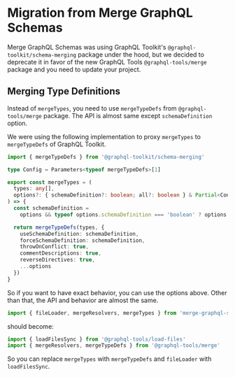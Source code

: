 # Migration from Merge GraphQL Schemas

Merge GraphQL Schemas was using GraphQL Toolkit's `@graphql-toolkit/schema-merging` package under
the hood, but we decided to deprecate it in favor of the new GraphQL Tools `@graphql-tools/merge`
package and you need to update your project.

## Merging Type Definitions

Instead of `mergeTypes`, you need to use `mergeTypeDefs` from `@graphql-tools/merge` package. The
API is almost same except `schemaDefinition` option.

We were using the following implementation to proxy `mergeTypes` to `mergeTypeDefs` of GraphQL
Toolkit.

```ts
import { mergeTypeDefs } from '@graphql-toolkit/schema-merging'

type Config = Parameters<typeof mergeTypeDefs>[1]

export const mergeTypes = (
  types: any[],
  options?: { schemaDefinition?: boolean; all?: boolean } & Partial<Config>
) => {
  const schemaDefinition =
    options && typeof options.schemaDefinition === 'boolean' ? options.schemaDefinition : true

  return mergeTypeDefs(types, {
    useSchemaDefinition: schemaDefinition,
    forceSchemaDefinition: schemaDefinition,
    throwOnConflict: true,
    commentDescriptions: true,
    reverseDirectives: true,
    ...options
  })
}
```

So if you want to have exact behavior, you can use the options above. Other than that, the API and
behavior are almost the same.

```ts
import { fileLoader, mergeResolvers, mergeTypes } from 'merge-graphql-schemas'
```

should become:

```ts
import { loadFilesSync } from '@graphql-tools/load-files'
import { mergeResolvers, mergeTypeDefs } from '@graphql-tools/merge'
```

So you can replace `mergeTypes` with `mergeTypeDefs` and `fileLoader` with `loadFilesSync`.
